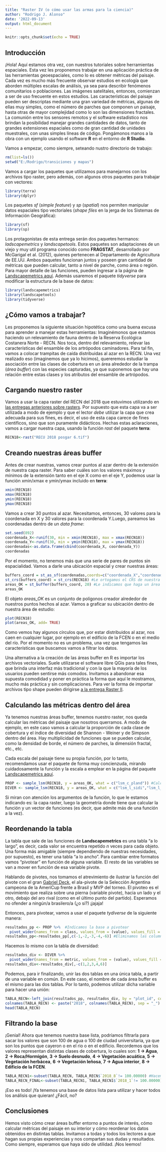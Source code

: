 ---
title: "Raster IV (o cómo usar las armas para la ciencia)"
author: "Rodrigo J. Alonso"
date: '2022-09-13'
output: html_document
---

```{r setup, include=FALSE}
knitr::opts_chunk$set(echo = TRUE)
```

## **Introducción**

¡Hola! Aquí estamos otra vez, con nuestros tutoriales sobre herramientas espaciales. Esta vez les proponemos trabajar en una aplicación práctica de las herramientas geoespaciales, como lo es obtener métricas del paisaje. Cada vez es mucho más frecuente observar estudios en ecología que aborden múltiples escalas de análisis, ya sea para describir fenómenos comunitarios o poblaciones. Las imágenes satelitales, entonces, comienzan a ser de uso frecuente en estos estudios. Las características del paisaje pueden ser descriptas mediante una gran variedad de métricas, algunas de ellas muy simples, como el número de parches que componen un paisaje, hasta otras de mayor complejidad como lo son las dimensiones fractales. La comunión entre los sensores remotos y el software estadístico nos brindan la posibilidad manejar grandes cantidades de datos, tanto de grandes extensiones espaciales como de gran cantidad de unidades muestrales, con unas simples líneas de código. Pongámonos manos a la obra con un ejemplo usando el software **R** en el entorno de **R Studio**.

Vamos a empezar, como siempre, seteando nustro directorio de trabajo:

```{r}
rm(list=ls())
setwd("E:/Rodrigo/transiciones y mapas")
```

Vamos a cargar los paquetes que utilizamos para manejarnos con los archivos tipo raster, pero además, con algunos otros paquetes para trabajar con vectores:  

```{r, message = FALSE}
library(terra)
library(dplyr)
```

Los paquetes *sf* (*simple feature*) y *sp* (*spatial*) nos permiten manipular datos espaciales tipo vectoriales (*shape files* en la jerga de los Sistemas de Información Geográfica):

```{r, message = FALSE}
library(sf)
library(sp)
```

Los protagonistas de esta entrega serán dos paquetes hermanos: *ladscapemetrics* y *landscapetools*. Estos paquetes son adaptaciones de un viejo y muy util programa conocido como **FRAGSTAT**, desarrollado por McGarigal et al. (2012), quienes pertenecen al Departamento de Agricultura de EE.UU. Ambos paquetes funcionan juntos y poseen gran cantidad de métricas que pueden calcular, tanto a nivel de parche, como área o región. Para mayor detalle de las funciones, pueden ingresar a la página de [Landscapemetrics aquí](https://r-spatialecology.github.io/landscapemetrics/ "Landscape metrics"). Además usaremos el paquete *tidyverse* para modificar la estructura de la base de datos:    
```{r, message = FALSE}
library(landscapemetrics)
library(landscapetools)
library(tidyverse)
```

## **¿Cómo vamos a trabajar?**

Les proponemos la siguiente situación hipotética como una buena excusa para aprender a manejar estas herramientas: Imaginémonos que estamos haciendo un relevamiento de fauna dentro de la Reserva Ecológica Costanera Norte - RECN. Nos toca, dentro del relevamiento, relevar las características del ensamble de los artrópodos caminadores. Para tal fin, vamos a colocar trampitas de caída distribuidas al azar en  la RECN. Una vez realizado eso (imaginemos que ya lo hicimos), quereremos estudiar la asociación entre las clases de cobertura en un área alrededor de la trampa (*área buffer*) con las especies capturadas, ya que suponemos que hay una relación entre estas clases y los atributos del ensamble de artrópodos.        

## **Cargando nuestro raster**

Vamos a usar la capa raster del RECN del 2018 que estuvimos utilizando en [las entregas anteriores sobre rasters](LINKS). Por supuesto que esta capa va a ser utilizada a modo de ejemplo y que el lector *debe* utilizar la capa que crea adecuada para sus fines, es decir, el uso de esta capa carece de fines científicos, sino que son puramente didácticos. Hechas estas aclaraciones, vamos a cargar nuestra capa, usando la función *rast* del paquete **terra**:

```{r}
RECN18<-rast("RECU 2018 posgar 6.tif")
```

## **Creando nuestras áreas buffer**

Antes de crear nuestras, vamos crear puntos al azar dentro de la extensión de nuestra capa raster. Para saber cuáles son los valores máximos y mínimos de la extensión tanto en el eje X como en el eje Y, podemos usar la función xmin/xmax e ymin/ymax incluido en **terra**: 

```{r}
xmin(RECN18)
xmax(RECN18)
ymin(RECN18)
ymax(RECN18)
```

Vamos a crear 30 puntos al azar. Necesitamos, entonces, 30 valores para la coordenada en X y 30 valores para la coordenada Y.Luego, pareamos las coordenadas dentro de un *data frame*: 

```{r}
set.seed(892)
coordenada_X<-runif(30, min = xmin(RECN18), max = xmax(RECN18))
coordenada_Y<-runif(30, min = ymin(RECN18), max = ymax(RECN18))
coordenadas<-as.data.frame(cbind(coordenada_X, coordenada_Y))
coordenadas
```

Por el momento, no tenemos más que una serie de pares de puntos sin espacialidad. Vamos a darle una ubicación espacial y crear nuestras áreas:  

```{r}
buffers_coord = st_as_sf(coordenadas,coords=c("coordenada_X","coordenada_Y")) #Seteamos las coordenadas como "simple features"
st_crs(buffers_coord) = st_crs(RECN18) #Le ortogamos el CRS de nuestra capa raste
areas_OK = st_buffer(buffers_coord, 20) #Le indicamos que haga un área "buffer" a partir de los puntos, de 20 m de radio. El valor dentro del argumento siempre está en los valores de la extensión del CRS, en este caso es en metros.
areas_OK

```

El objeto *areas_OK* es un conjunto de polígonos creador alrededor de nuestros puntos hechos al azar. Vamos a graficar su ubicación dentro de nuestra área de estudio:

```{r fig.align="center", message=FALSE}
plot(RECN18)
plot(areas_OK, add= TRUE)
```
Como vemos hay algunos círculos que, por estar distribuidos al azar, nos caen en cualquier lugar, por ejemplo en el edificio de la FCEN o en el medio del río. Por el momento no es un problema, una vez que tengamos las características que buscamos vamos a filtrar los datos.

Una alternativa a la creación de las áreas buffer en R es importar los archivos vectoriales. Suele utilizarse el software libre QGis para tales fines, que brinda una interfaz más tradicional y con la que la mayoría de los usuarios pueden sentirse más comodos. Invitamos a abandonar esa supuesta comodidad y poner en práctica la forma que aquí le mostramos, mucho más práctica y sin complicaciones. Para ver la forma de importar archivos tipo shape pueden dirigirse [a la entrega Raster II](LINK). 

## **Calculando las métricas dentro del área**

Ya tenemos nuestras áreas buffer, tenemos nuestro raster, nos queda calcular las métricas del paisaje que nosotros querramos. A modo de ejemplo, en este caso vamos a calcular la proporción de cada clase de cobertura y el índice de diversidad de Shannon - Weiner y de Simpson dentro del área. Hay multiplicidad de funciones que se pueden calcular, como la densidad de borde, el número de parches, la dimensión fractal, etc., etc.

Cada escala del paisaje tiene su propia función, por lo tanto, recomendamos usar el paquete de forma muy concienzuda, mirando cuidadosamente la función y la escala a emplear en la página del paquete [Landscapemetrics aquí](https://r-spatialecology.github.io/landscapemetrics/ "Landscape metrics"). 

```{r fig.align="center", message=FALSE}
PROP <- sample_lsm(RECN18, y = areas_OK, what = c("lsm_c_pland")) #Calcula la proporción 
DIVER <- sample_lsm(RECN18, y = areas_OK, what = c("lsm_l_sidi","lsm_l_shdi")) #Calcula las diversidades
```

Si miran con atención los argumentos de la función, lo que le estamos indicando es: la capa raster, luego la geometría donde tiene que calcular la función y un vector de funciones (es decir, que admite más de una función a la vez).

## **Reordenando la tabla**

La tabla que sale de las funciones de **Landscapemetrics** es una tabla "a lo largo", es decir, cada valor se encuentra repetido *n* veces para cada objeto. Una forma más amigable (siempre dependiendo de nuestras necesidades, por supuesto), es tener una tabla "a lo ancho". Para cambiar entre formatos vamos "pivotear" en función de alguna variable. El resto de las variables se van a mover en función de esa variable pivote.

Hablando de pivotes, nos tomamos el atrevimiento de ilustrar la función del pivote con el gran [Gabriel Deck](https://www.fiba.basketball/es/americup/2022/videos/Gabriel-Deck-%F0%9F%87%A6%F0%9F%87%B7-%7C-20-PTS-%7C-7-AST-%7C-1-REB "Grabiel Deck"), el ala-pivote de la Selección Argentina campeona de la AmeriCup frente a Brasil y MVP del torneo. El pivoteo es el movimiento que realiza sobre una pierna (variable pivote), hacia un lado y el otro, debajo del aro rival (como en el último punto del partido). Esperamos no ofender a ningún/a brasilero/a (¿o si?) ¡jajaja! 

Entonces, para pivotear, vamos a usar el paquete *tydiverse* de la siguiente manera:
```{r fig.align="center", message=FALSE}
resultados_pp <- PROP %>%  #Indicamos la base a pivotear
  pivot_wider(names_from = class, values_from = (value), values_fill = 0) #Puede pivotear "longer" o "wider", en este caso "wider"
resultados_pp<-resultados_pp[,c(-1,-2,-3,-4,-6)] #Eliminamos las columnas que no nos aportan información útil
```

Hacemos lo mismo con la tabla de diversidad:
```{r fig.align="center", message=FALSE}
resultados_div <- DIVER %>%
  pivot_wider(names_from = metric, values_from = (value), values_fill = 0)
resultados_div<-resultados_div[,-c(1,2,3,4,6)]
```

Podemos, para ir finalizando, unir las dos tablas en una única tabla, a partir de una variable en común. En este caso, el nombre de cada área buffer es el mismo para las dos tablas. Por lo tanto, podemos utilizar dicha variable para hacer una unión: 
```{r fig.align="center", message=FALSE}
TABLA_RECN<-left_join(resultados_pp, resultados_div, by = "plot_id", copy = FALSE) #unimos por la izquierda
colnames(TABLA_RECN) <- paste("2018", colnames(TABLA_RECN), sep = "_") #cambiamos el nombre de las clases, para identificarlas con el año
head(TABLA_RECN)
```

## **Filtrando la base**

¡Genial! Ahora que tenemos nuestra base lista, podríamos filtrarla para sacar los valores que son 100 de agua o 100 de ciudad universitaria, ya que son los puntos que cayeron o en el rio o en el edificio. Recordemos que los valores representan distintas clases de cobertura, lo cuales son: **1 -> Agua**, **2 -> Roca/Hormigón**, **3 -> Suelo desnudo**, **4 -> Vegetación acuática**, **5 -> Vegetación herbácea**, **6 -> Vegetación leñosa**, **7 -> Agua interior**, **8 -> Edificio de la FCEN**.

```{r}
TABLA_RECN1<-subset(TABLA_RECN, TABLA_RECN$`2018_8`!= 100.00000) #Hacemos un subset de datos que tengan a la columna de la FCEN con valor distinto al 100%
TABLA_RECN_FINAL<-subset(TABLA_RECN1, TABLA_RECN1$`2018_1`!= 100.00000) #Hacemos un subset de los datos de la tabla anterior que tengan a la columna de agua con valor distinto al 100%
```

¡Eso es todo! ¡Ya tenemos una base de datos lista para utilizar y hacer todos los análisis que quieran! ¿Fácil, no?

## **Conclusiones**

Hemos visto cómo crear áreas buffer entorno a puntos de interés, cómo calcular métricas del paisaje en su interior y cómo reordenar los datos obtenidos en distintas tablas. Invitamos a todas y todos los lectores a que hagan sus propias experiencias y nos compartan sus dudas y resultados. Como siempre, esperamos que haya sido de utilidad. ¡Nos leemos!

